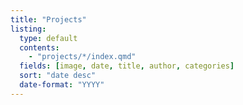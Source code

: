 ```yaml
---
title: "Projects"
listing: 
  type: default
  contents: 
    - "projects/*/index.qmd"
  fields: [image, date, title, author, categories]  
  sort: "date desc"
  date-format: "YYYY"
---
```




